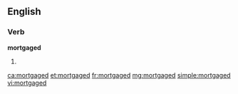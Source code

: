 ==English==

===Verb===
'''mortgaged'''

# {{past of|[[mortgage]]}}

[[ca:mortgaged]]
[[et:mortgaged]]
[[fr:mortgaged]]
[[mg:mortgaged]]
[[simple:mortgaged]]
[[vi:mortgaged]]